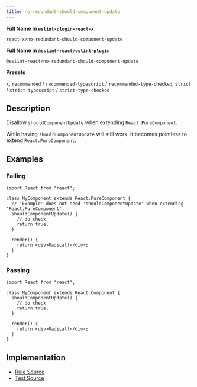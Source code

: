```yaml
---
title: no-redundant-should-component-update
---
```


**Full Name in `eslint-plugin-react-x`**

```plain copy
react-x/no-redundant-should-component-update
```

**Full Name in `@eslint-react/eslint-plugin`**

```plain copy
@eslint-react/no-redundant-should-component-update
```

**Presets**

`x`, `recommended` / `recommended-typescript` / `recommended-type-checked`, `strict` / `strict-typescript` / `strict-type-checked`

## Description

Disallow `shouldComponentUpdate` when extending `React.PureComponent`.

While having `shouldComponentUpdate` will still work, it becomes pointless to extend `React.PureComponent`.

## Examples

### Failing

```tsx
import React from "react";

class MyComponent extends React.PureComponent {
  // 'Example' does not need 'shouldComponentUpdate' when extending 'React.PureComponent'.
  shouldComponentUpdate() {
    // do check
    return true;
  }

  render() {
    return <div>Radical!</div>;
  }
}
```

### Passing

```tsx
import React from "react";

class MyComponent extends React.Component {
  shouldComponentUpdate() {
    // do check
    return true;
  }

  render() {
    return <div>Radical!</div>;
  }
}
```

## Implementation

- [Rule Source](https://github.com/Rel1cx/eslint-react/tree/main/packages/plugins/eslint-plugin-react-x/src/rules/no-redundant-should-component-update.ts)
- [Test Source](https://github.com/Rel1cx/eslint-react/tree/main/packages/plugins/eslint-plugin-react-x/src/rules/no-redundant-should-component-update.spec.ts)

